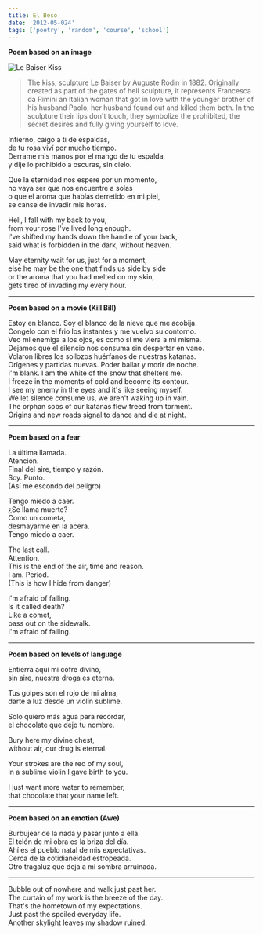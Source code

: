 ```yaml
---
title: El Beso
date: '2012-05-024'
tags: ['poetry', 'random', 'course', 'school']
---
```


**Poem based on an image**

![Le Baiser Kiss](/static/images/poetry/Le_Baiser.jpg)

> The kiss, sculpture Le Baiser by Auguste Rodin in 1882. Originally created as part of the gates of hell sculpture, it represents Francesca da Rimini an Italian woman that got in love with the younger brother of his husband Paolo, her husband found out and killed them both. In the sculpture their lips don't touch, they symbolize the prohibited, the secret desires and fully giving yourself to love.

<div className="italic">
Infierno, caigo a ti de espaldas,<br/>
de tu rosa viví por mucho tiempo.<br/>
Derrame mis manos por el mango de tu espalda,<br/>
y dije lo prohibido a oscuras, sin cielo.<br/>

Que la eternidad nos espere por un momento,<br/>
no vaya ser que nos encuentre a solas<br/>
o que el aroma que habías derretido en mi piel,<br/>
se canse de invadir mis horas.<br/>
</div>

<div className = "italic">
Hell, I fall with my back to you, <br/>
from your rose I've lived long enough. <br/>
I've shifted my hands down the handle of your back, <br/>
said what is forbidden in the dark, without heaven. <br/>

May eternity wait for us, just for a moment, <br/>
else he may be the one that finds us side by side <br/>
or the aroma that you had melted on my skin, <br/>
gets tired of invading my every hour. <br/>
</div>

***

**Poem based on a movie (Kill Bill)**

<div className="italic">
Estoy en blanco. Soy el blanco de la nieve que me acobija.<br/>
Congelo con el frio los instantes y me vuelvo su contorno.<br/>
Veo mi enemiga a los ojos, es como si me viera a mi misma.<br/>
Dejamos que el silencio nos consuma sin despertar en vano.<br/>
Volaron libres los sollozos huérfanos de nuestras katanas.<br/>
Orígenes y partidas nuevas. Poder bailar y morir de noche.<br/>
</div>

<div className = "italic">
I'm blank. I am the white of the snow that shelters me. <br/>
I freeze in the moments of cold and become its contour. <br/>
I see my enemy in the eyes and it's like seeing myself. <br/>
We let silence consume us, we aren't waking up in vain. <br/>
The orphan sobs of our katanas flew freed from torment. <br/>
Origins and new roads signal to dance and die at night. <br/>
</div>

***

**Poem based on a fear**

<div className="italic">
La última llamada.<br/>
Atención.<br/>
Final del aire, tiempo y razón.<br/>
Soy.    Punto.<br/>
(Así me escondo del peligro)<br/>

Tengo miedo a caer.<br/>
¿Se llama muerte?<br/>
Como un cometa,<br/>
desmayarme en la acera.<br/>
Tengo miedo a caer.<br/>

</div>

<div className = "italic">
The last call.<br/>
Attention.<br/>
This is the end of the air, time and reason.<br/>
I am. Period. <br/>
(This is how I hide from danger) <br/>

I'm afraid of falling. <br/>
Is it called death? <br/>
Like a comet, <br/>
pass out on the sidewalk.<br/>
I'm afraid of falling.<br/>

</div>

***

**Poem based on levels of language**

<div className="italic">
Entierra aquí mi cofre divino,<br/>
sin aire, nuestra droga es eterna.<br/>

Tus golpes son el rojo de mi alma,<br/>
darte a luz desde un violín sublime.<br/>

Solo quiero más agua para recordar,<br/>
el chocolate que dejo tu nombre.<br/>
</div>

<div className = "italic">
Bury here my divine chest, <br/>
without air, our drug is eternal. <br/>

Your strokes are the red of my soul, <br/>
in a sublime violin I gave birth to you.<br/>

I just want more water to remember, <br/>
that chocolate that your name left. <br/>
</div>

***

**Poem based on an emotion (Awe)**

<div className="italic">
Burbujear de la nada y pasar junto a ella.<br/>
El telón de mi obra es la briza del día.<br/>
Ahí es el pueblo natal de mis expectativas.<br/>
Cerca de la cotidianeidad estropeada.<br/>
Otro tragaluz que deja a mi sombra arruinada.<br/>
</div>

***

<div className = "italic">
Bubble out of nowhere and walk just past her.<br/>
The curtain of my work is the breeze of the day. <br/>
That's the hometown of my expectations. <br/>
Just past the spoiled everyday life. <br/>
Another skylight leaves my shadow ruined. <br/>
</div>

